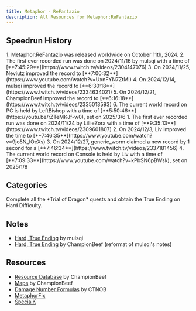 ```yaml
---
title: Metaphor - ReFantazio
description: All Resources for Metaphor:ReFantazio
---
```



<DocsHero 
    content="Metaphor:ReFantazio is a game not connected to the Persona and Shin Megami Tensei universes, but which shares many of their core gameplay mechanics."
    srcUrl={metaphorCover}
    alt="Metaphor:ReFantazio Box Cover"
/>

<LinkCard title="Leaderboards" href="https://www.speedrun.com/Metaphor" description="See all the submitted runs and more detailed information on Speedrun.com"/>

## Speedrun History
<Tabs>
    <TabItem label="Hard, True Ending - PC">
        <Steps>
        1. Metaphor:ReFantazio was released worldwide on October 11th, 2024.
        2. The first ever recorded run was done on 2024/11/16 by mulsqi with a time of [**7:45:29**](https://www.twitch.tv/videos/2304147076)
        3. On 2024/11/25, Neviutz improved the record to [**7:00:32**](https://www.youtube.com/watch?v=UxnFYN7ZtMI)
        4. On 2024/12/14, mulsqi improved the record to [**6:30:18**](https://www.twitch.tv/videos/2334634021) 
        5. On 2024/12/21, ChampionBeef improved the record to [**6:16:18**](https://www.twitch.tv/videos/2335013593)
        6. The current world record on PC is held by LeftBishop with a time of [**5:50:46**](https://youtu.be/rZTeMKJf-w0), set on 2025/3/6
        </Steps>
    </TabItem>
    <TabItem label="Hard, True Ending - Console">
        <Steps>
        1. The first ever recorded run was done on 2024/11/24 by LillieZora with a time of [**9:35:13**](https://www.twitch.tv/videos/2309601807)
        2. On 2024/12/3, Liv improved the time to [**7:46:35**](https://www.youtube.com/watch?v=9jo5N_IOeXs)
        3. On 2024/12/27, generic_worm claimed a new record by 1 second for a [**7:46:34**](https://www.twitch.tv/videos/2337181456)
        4. The current world record on Console is held by Liv with a time of [**7:09:33**](https://www.youtube.com/watch?v=kPbSN6pBWsk), set on 2025/1/8
        </Steps>
    </TabItem>
</Tabs>

## Categories
<CardGrid>
    <Card title="Hard, True Ending">Complete all the *Trial of Dragon* quests and obtain the True Ending on Hard Difficulty.</Card>
</CardGrid>

## Notes
- [Hard, True Ending](https://pastebin.com/bNAjWfd1) by mulsqi
- [Hard, True Ending](https://docs.google.com/spreadsheets/d/1B40jf104DRUxjcRHwcoSmlf_lYqKaBFs0DMH0TTateY/edit?usp=sharing) by ChampionBeef (reformat of mulsqi's notes)

## Resources
- [Resource Database](https://docs.google.com/spreadsheets/d/19Qd2Bvv-KAhUidRycswX6EJkXmL19RmjO2sj7ctn1qk/edit?usp=sharing) by ChampionBeef
- [Maps](https://imgur.com/a/PKRZx9o) by ChampionBeef
- [Damage Number Formulas](https://steamcommunity.com/sharedfiles/filedetails/?id=3349878187) by CTNOB
- [MetaphorFix](https://github.com/Lyall/MetaphorFix/releases)
- [SpecialK](https://www.special-k.info/)
